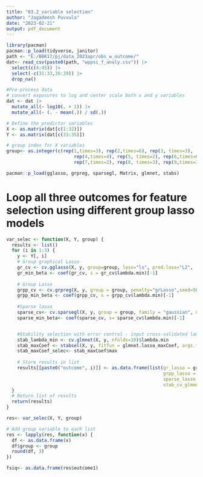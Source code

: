 ```yaml
---
title: "03.2_variable selection"
author: "Jagadeesh Puvvula"
date: "2023-02-21"
output: pdf_document
---
```



```r
library(pacman)
pacman::p_load(tidyverse, janitor)
path <- "E:/BBK17/pj/data_2023apr/obs_w_outcome/"
dat<- read_csv(paste0(path, "wppsi_f_analy.csv")) |>
  select(c(4:45)) |>
  select(-c(31:33,36:39)) |>
  drop_na()
```


```r
#Pre-process data
# convert exposures to log and center scale both x and y variables
dat <- dat |>
  mutate_all(~ log10(. + 1)) |>
  mutate_all(~ (. - mean(.)) / sd(.))
```

```r
# Define the predictor variables
X <- as.matrix(dat[c(1:32)])
Y <- as.matrix(dat[c(33:35)])

# group index for X variables
group<- as.integer(c(rep(1,times=3), rep(2,times=6), rep(3, times=3),
                         rep(4,times=4), rep(5, times=2), rep(6,times=6),
                         rep(7,times=2), rep(8, times=3), rep(9,times=3)))
```

```r
pacman::p_load(gglasso, grpreg, sparsegl, Matrix, glmnet, stabs)
```

# Loop all three outcomes for feature selection using different group lasso models
```r
var_selec <- function(X, Y, group) {
  results <- list()
  for (i in 1:3) {
    y <- Y[, i]
    # Group graphical Lasso
    gr_cv <- cv.gglasso(X, y, group=group, loss="ls", pred.loss="L2",  nfolds=10)
    gr_min_beta <- coef(gr_cv, s = gr_cv$lambda.min)[-1]
  
    # Group Lasso
    grpp_cv <- cv.grpreg(X, y, group = group, penalty="grLasso",seed=5678,nfolds = 10)
    grpp_min_beta <- coef(grpp_cv, s = grpp_cv$lambda.min)[-1]
  
    #Sparse lasso
    sparse_cv<- cv.sparsegl(X, y, group = group, family = "gaussian", nfolds = 10)
    sparse_min_beta<- coef(sparse_cv, s= sparse_cv$lambda.min)[-1]


    #Stability selection with error control - input cross-validated lambda.min from cv-glmnet
    stab_lambda_min <- cv.glmnet(X, y, nfolds=10)$lambda.min
    stab_maxCoef <- stabsel(X, y, fitfun = glmnet.lasso_maxCoef, args.fitfun = list(lambda = stab_lambda_min), cutoff = 0.75, PFER = 1)
    stab_maxCoef_selec<- stab_maxCoef$max
  
    # Store results in list
    results[[paste0("outcome", i)]] <- as.data.frame(list(gr_lasso = gr_min_beta, 
                                                          grpp_lasso = grpp_min_beta,
                                                          sparse_lasso = sparse_min_beta,
                                                          stab_cv_glmnet = stab_maxCoef_selec))
  }
  # Return list of results
  return(results)
}
```


```r
res<- var_selec(X, Y, group)
```

```r
# Add group variable to each list
res <- lapply(res, function(x) {
  df <- as.data.frame(x)
  df$group <- group
  round(df, 3)
})

fsiq<- as.data.frame(res$outcome1)


```


